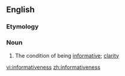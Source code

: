 ==English==

===Etymology===
{{suffix|en|informative|ness}}

===Noun===
{{en-noun|-}}

# The condition of being [[informative]]; [[clarity]]

[[vi:informativeness]]
[[zh:informativeness]]